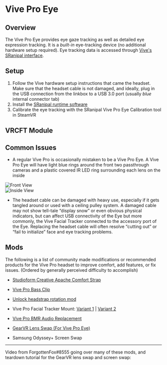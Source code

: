 # Vive Pro Eye


## Overview

The Vive Pro Eye provides eye gaze tracking as well as detailed eye expression tracking.
It is a *built-in* eye-tracking device (no additional hardware setup required).
Eye tracking data is accessed through [Vive's SRanipal interface](sranipal).

## Setup

1. Follow the Vive hardware setup instructions that came the headset. Make sure that the headset cable is not damaged, and ideally, plug in the USB connection from the linkbox to a USB 3.0 port (usually *blue* internal connector tab)
2. Install the [SRanipal runtime software](sranipal#software)
3. Calibrate the eye tracking with the SRanipal Vive Pro Eye Calibration tool in SteamVR

## VRCFT Module

<div class="row" style={{display: 'flex',  justifyContent:'center', alignItems:'center'}}>
    <PageCard name="SRanipal Module" url="../../vrcft-software/modules/sranipal_module" description="Use Vive's SRanipal Runtime to access eye tracking data from the Vive Pro Eye"/>
</div>

## Common Issues

- A regular Vive Pro is occasionally mistaken to be a Vive Pro Eye.
A Vive Pro Eye will have <Highlight color="#2aa5cd">light blue rings</Highlight> around the front two passthrough cameras and a plastic covered IR LED ring surrounding each lens on the inside

<div style={{
    display: 'flex',
    'justify-content': 'space-between'
}}>
    <div style={{
        width: '50%',
        height: 'auto'
    }}>
        <img src={require("../img/vive/vpe_front.jpg").default} alt="Front View" />
    </div>
    <div style={{
        width: '50%',
        height: 'auto'
    }}>
        <img src={require("../img/vive/vpe_inside.jpg").default} alt="Inside View" />
    </div>
</div>

- The headset cable can be damaged with heavy use, especially if it gets tangled around or used with a ceiling pulley system.
A damaged cable may not show tell-tale “display snow” or even obvious physical indicators, but can affect USB connectivity of the Eye
but more commonly, the Vive Facial Tracker connected to the accessory port of the Eye.
Replacing the headset cable will often resolve “cutting out” or “fail to initialize” face and eye tracking problems.

## Mods

The following is a list of community made modifications or recommended products for the Vive Pro headset to improve comfort, add features, or fix issues.
(Ordered by generally perceived difficulty to accomplish)

* [Studioform Creative Apache Comfort Strap](https://www.studioformcreative.com/product-page/htc-vive-pro-1-2-apache-comfort-strap)

* [Vive Pro Bass Clip](https://www.thingiverse.com/thing:2896509)

* [Unlock headstrap rotation mod](https://www.thingiverse.com/thing:4900650)

* Vive Pro Facial Tracker Mount: [Variant 1](https://www.thingiverse.com/thing:5332531) | [Variant 2](https://www.thingiverse.com/thing:5444833)

* [Vive Pro BMR Audio Replacement](https://github.com/kusomaigo/VP_BMR_Arm)

* [GearVR Lens Swap (For Vive Pro Eye)](https://www.reddit.com/r/Vive/comments/mz7cpt/vive_pro_eye_gearvr_mod_and_headset_disassembly/)

* Samsung Odyssey+ Screen Swap

---

Video from ForgottenFox#8555 going over many of these mods, and teardown tutorial for the GearVR lens swap and screen swap:

<div class="row" style={{display: 'flex',  justifyContent:'center', alignItems:'center'}}>
    <ReactPlayer controls url='https://www.youtube.com/watch?v=0MVTsp736no'/>
</div>
